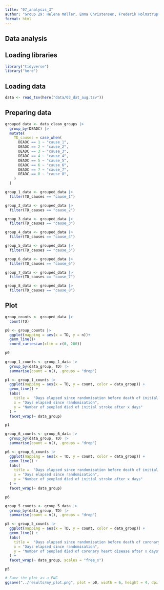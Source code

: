 ```yaml
---
title: "07_analysis_3"
author: "Group 29: Helena Møller, Emma Christensen, Frederik Holmstrup, Casper Harreby & Laura Christiansen"
format: html
---
```


## Data analysis

## Loading libraries

```r
library("tidyverse")
library("here")
```

## Loading data

```r
data <- read_tsv(here("data/03_dat_aug.tsv"))
```

## Preparing data

```r
grouped_data <- data_clean_groups |>
  group_by(DEADC) |>
  mutate(
    TD_causes = case_when(
      DEADC == 1 ~ "cause_1",
      DEADC == 2 ~ "cause_2",
      DEADC == 3 ~ "cause_3",
      DEADC == 4 ~ "cause_4",
      DEADC == 5 ~ "cause_5",
      DEADC == 6 ~ "cause_6",
      DEADC == 7 ~ "cause_7",
      DEADC == 8 ~ "cause_8",
    )
  )

group_1_data <- grouped_data |> 
  filter(TD_causes == "cause_1")

group_2_data <- grouped_data |>
  filter(TD_causes == "cause_2")

group_3_data <- grouped_data |>
  filter(TD_causes == "cause_3")

group_4_data <- grouped_data |>
  filter(TD_causes == "cause_4")

group_5_data <- grouped_data |>
  filter(TD_causes == "cause_5")

group_6_data <- grouped_data |>
  filter(TD_causes == "cause_6")

group_7_data <- grouped_data |>
  filter(TD_causes == "cause_7")

group_8_data <- grouped_data |>
  filter(TD_causes == "cause_8")
```

## Plot

```r
group_counts <- grouped_data |>
  count(TD)

p0 <- group_counts |>
  ggplot(mapping = aes(x = TD, y = n))+
  geom_line()+
  coord_cartesian(xlim = c(0, 200))

p0
  
group_1_counts <- group_1_data |> 
  group_by(data_group, TD) |>
  summarise(count = n(), .groups = "drop")

p1 <- group_1_counts |> 
  ggplot(mapping = aes(x = TD, y = count, color = data_group)) + 
  geom_line() +
  labs(
    title =  "Days elapsed since randomisation before death of initial stroke",
    x = "Days elapsed since randomisation",
    y = "Number of peopled died of initial stroke after x days"
  ) +
  facet_wrap(~ data_group)

p1

group_6_counts <- group_6_data |> 
  group_by(data_group, TD) |>
  summarise(count = n(), .groups = "drop")

p6 <- group_6_counts |> 
  ggplot(mapping = aes(x = TD, y = count, color = data_group)) + 
  geom_line() +
  labs(
    title =  "Days elapsed since randomisation before death of initial stroke",
    x = "Days elapsed since randomisation",
    y = "Number of peopled died of initial stroke after x days"
  ) +
  facet_wrap(~ data_group)

p6

group_5_counts <- group_5_data |> 
  group_by(data_group, TD) |>
  summarise(count = n(), .groups = "drop")

p5 <- group_5_counts |> 
  ggplot(mapping = aes(x = TD, y = count, color = data_group)) + 
  geom_line() +
  labs(
    title =  "Days elapsed since randomisation before death of coronary heart disease",
    x = "Days elapsed since randomisation",
    y = "Number of peopled died of coronary heart disease after x days"
  ) +
  facet_wrap(~ data_group, scales = "free_x")

p5

# Save the plot as a PNG
ggsave("../results/my_plot.png", plot = p0, width = 6, height = 4, dpi = 300)

```
